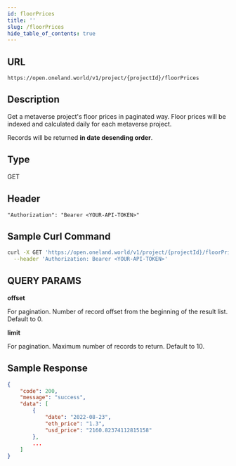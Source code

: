 ```yaml
---
id: floorPrices
title: ''
slug: /floorPrices
hide_table_of_contents: true
---
```


## URL

```
https://open.oneland.world/v1/project/{projectId}/floorPrices
```

## Description

Get a metaverse project's floor prices in paginated way. Floor prices will be indexed and calculated daily for each metaverse project.

Records will be returned **in date desending order**.

## Type

GET

## Header

```
"Authorization": "Bearer <YOUR-API-TOKEN>"
```

## Sample Curl Command
```sh
curl -X GET 'https://open.oneland.world/v1/project/{projectId}/floorPrices' \
  --header 'Authorization: Bearer <YOUR-API-TOKEN>'
```

## QUERY PARAMS

**offset**

For pagination. Number of record offset from the beginning of the result list. Default to 0.

**limit**

For pagination. Maximum number of records to return. Default to 10.

## Sample Response

```json
{
    "code": 200,
    "message": "success",
    "data": [
        {
            "date": "2022-08-23",
            "eth_price": "1.3",
            "usd_price": "2160.82374112815158"
        },
        ...
    ]
}
```